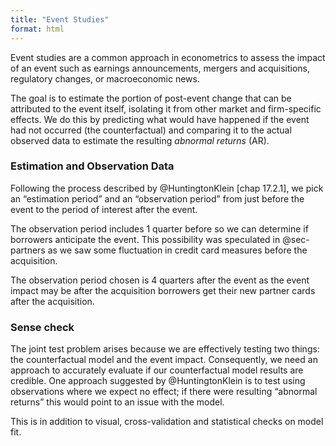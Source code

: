 ```yaml
---
title: "Event Studies"
format: html
---
```


Event studies are a common approach in econometrics to assess the impact of an event such as earnings announcements, mergers and acquisitions, regulatory changes, or macroeconomic news.

The goal is to estimate the portion of post-event change that can be attributed to the event itself, isolating it from other market and firm-specific effects. We do this by predicting what would have happened if the event had not occurred (the counterfactual) and comparing it to the actual observed data to estimate the resulting *abnormal returns* (AR).

### Estimation and Observation Data

Following the process described by @HuntingtonKlein [chap 17.2.1], we pick an "estimation period" and an "observation period" from just before the event to the period of interest after the event.

The observation period includes 1 quarter before so we can determine if borrowers anticipate the event. This possibility was speculated in @sec-partners as we saw some fluctuation in credit card measures before the acquisition. 

The observation period chosen is 4 quarters after the event as the event impact may be after the acquisition  borrowers get their new partner cards after the acquisition.

### Sense check

The joint test problem arises because we are effectively testing two things: the counterfactual model and the event impact. Consequently, we need an approach to accurately evaluate if our counterfactual model results are credible. One approach suggested by @HuntingtonKlein is to test using observations where we expect no effect; if there were resulting "abnormal returns" this would point to an issue with the model.

This is in addition to visual, cross-validation and statistical checks on model fit.

